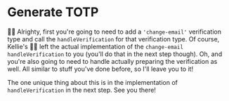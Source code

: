 # Generate TOTP

👨‍💼 Alrighty, first you're going to need to add a `'change-email'` verification
type and call the `handleVerification` for that verification type. Of course,
Kellie's 🧝‍♂️ left the actual implementation of the `change-email`
`handleVerification` to you (you'll do that in the next step though). Oh, and
you're also going to need to handle actually preparing the verification as well.
All similar to stuff you've done before, so I'll leave you to it!

The one unique thing about this is in the implementation of `handleVerification`
in the next step. See you there!
